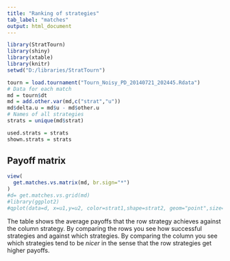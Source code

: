 ```yaml
---
title: "Ranking of strategies"
tab_label: "matches" 
output: html_document
---
```


```r
library(StratTourn)
library(shiny)
library(xtable)
library(knitr)
setwd("D:/libraries/StratTourn")

tourn = load.tournament("Tourn_Noisy_PD_20140721_202445.Rdata")
# Data for each match
md = tourn$dt
md = add.other.var(md,c("strat","u"))
md$delta.u = md$u - md$other.u
# Names of all strategies
strats = unique(md$strat)

used.strats = strats
shown.strats = strats

```

## Payoff matrix

```r
view(
  get.matches.vs.matrix(md, br.sign="*")
)
#d= get.matches.vs.grid(md)
#library(ggplot2)
#qplot(data=d, x=u1,y=u2, color=strat1,shape=strat2, geom="point",size=I(4), main="Payoffs of strategy pairs")
```

The table shows the average payoffs that the row strategy achieves against the column strategy. By comparing the rows you see how successful strategies and against which strategies. By comparing the column you see which strategies tend to be *nicer* in the sense that the row strategies get higher payoffs.


